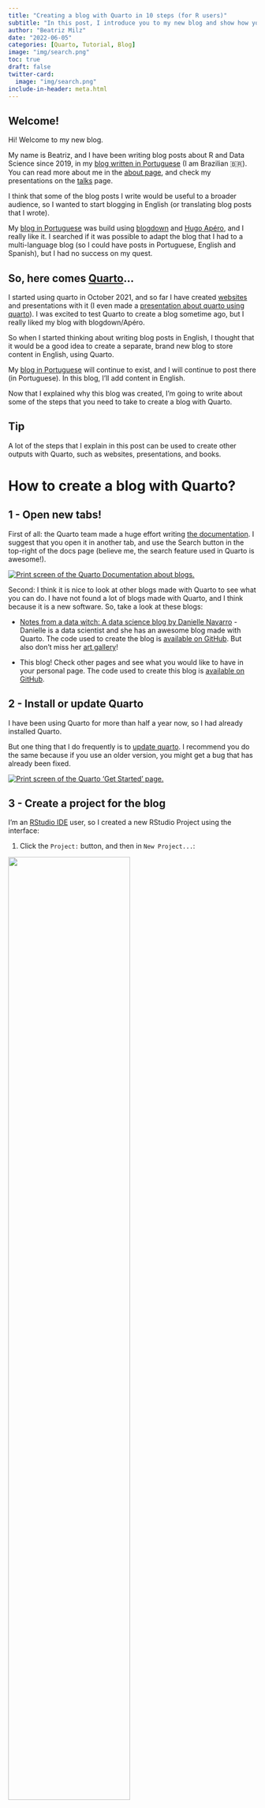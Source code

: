 ```yaml
---
title: "Creating a blog with Quarto in 10 steps (for R users)"
subtitle: "In this post, I introduce you to my new blog and show how you can create a blog with Quarto."
author: "Beatriz Milz"
date: "2022-06-05"
categories: [Quarto, Tutorial, Blog]
image: "img/search.png"
toc: true
draft: false
twitter-card:
  image: "img/search.png"
include-in-header: meta.html  
---
```


## Welcome!

Hi!
Welcome to my new blog.

My name is Beatriz, and I have been writing blog posts about R and Data Science since 2019, in my [blog written in Portuguese](https://beatrizmilz.com/blog/) (I am Brazilian 🇧🇷).
You can read more about me in the [about page](/about.qmd), and check my presentations on the [talks](/talks/index.qmd) page.

I think that some of the blog posts I write would be useful to a broader audience, so I wanted to start blogging in English (or translating blog posts that I wrote).

My [blog in Portuguese](https://beatrizmilz.com/blog/) was build using [blogdown](https://pkgs.rstudio.com/blogdown/) and [Hugo Apéro](https://github.com/hugo-apero/), and I really like it.
I searched if it was possible to adapt the blog that I had to a multi-language blog (so I could have posts in Portuguese, English and Spanish), but I had no success on my quest.

## So, here comes [Quarto](https://quarto.org/)...

I started using quarto in October 2021, and so far I have created [websites](https://beatrizmilz.github.io/2022-curso-de-verao-ime-usp-relatorios/programacao-do-curso.html) and presentations with it (I even made a [presentation about quarto using quarto](https://beatrizmilz.github.io/2022-SER-quarto/)).
I was excited to test Quarto to create a blog sometime ago, but I really liked my blog with blogdown/Apéro.

So when I started thinking about writing blog posts in English, I thought that it would be a good idea to create a separate, brand new blog to store content in English, using Quarto.

My [blog in Portuguese](https://beatrizmilz.com/blog/) will continue to exist, and I will continue to post there (in Portuguese).
In this blog, I'll add content in English.

Now that I explained why this blog was created, I'm going to write about some of the steps that you need to take to create a blog with Quarto.

::: callout-tip
## Tip

A lot of the steps that I explain in this post can be used to create other outputs with Quarto, such as websites, presentations, and books.
:::

# How to create a blog with Quarto?

## 1 - Open new tabs!

First of all: the Quarto team made a huge effort writing [the documentation](https://quarto.org/docs/websites/website-blog.html).
I suggest that you open it in another tab, and use the Search button in the top-right of the docs page (believe me, the search feature used in Quarto is awesome!).

[![Print screen of the Quarto Documentation about blogs.](img/search.png){fig-align="center"}](https://quarto.org/docs/websites/website-blog.html)

Second: I think it is nice to look at other blogs made with Quarto to see what you can do.
I have not found a lot of blogs made with Quarto, and I think because it is a new software.
So, take a look at these blogs:

-   [Notes from a data witch: A data science blog by Danielle Navarro](https://blog.djnavarro.net/) - Danielle is a data scientist and she has an awesome blog made with Quarto.
    The code used to create the blog is [available on GitHub](https://github.com/djnavarro/quarto-blog).
    But also don't miss her [art gallery](https://art.djnavarro.net/)!

-   This blog!
    Check other pages and see what you would like to have in your personal page.
    The code used to create this blog is [available on GitHub](https://github.com/beatrizmilz/blog-en).

## 2 - Install or update Quarto

I have been using Quarto for more than half a year now, so I had already installed Quarto.

But one thing that I do frequently is to [update quarto](https://quarto.org/docs/get-started/).
I recommend you do the same because if you use an older version, you might get a bug that has already been fixed.

[![Print screen of the Quarto 'Get Started' page.](img/install-quarto.png){fig-align="center"}](https://quarto.org/docs/get-started/)

## 3 - Create a project for the blog

I'm an [RStudio IDE](https://www.rstudio.com/products/rstudio/download/#download) user, so I created a new RStudio Project using the interface:

1.  Click the `Project:` button, and then in `New Project...`:

![](img/new_project/01-new-project.png){fig-align="center" width="70%"}

2.  Choose `New Directory`:

![](img/new_project/02-new-directory.png){fig-align="center" width="70%"}

3.  Choose `Quarto blog`:

![](img/new_project/03-new-quarto-blog.png){fig-align="center" width="70%"}

4.  Choose the directory name (the name of the folder where your blog will be stored) and where in your computer you want to save it. Then click `Create Project`:

![](img/new_project/04-name-and-path.png){fig-align="center" width="70%"}

5.  Voilá! The structure of your blog is ready 🎉. Check the `Files` panel and explore the files stored there.

![](img/new_project/05-project-created.png){fig-align="center" width="70%"}

## 4 - Preview your blog

You can preview how your blog is going to look like if you open an `.qmd` file and click the **Render** button.
The preview of your blog will show on the Viewer Pane in the RStudio IDE.

![](img/render.png){fig-align="center" width="100%"}

But you can also click the **Show in new window** button (circled in red in the image above) to preview it in your browser:

![](img/preview.png){fig-align="center" width="100%"}

Nice!
Your blog exists on your computer now.
But we still need to put it online, so other people can read your posts.
In the next two sections I'll show you how to do that!

## 5 - Create a GitHub repository

Using Git and GitHub will help you to put your blog online (and also have an online copy of the code in case anything happens with the version in your computer).

You need the package [usethis](https://usethis.r-lib.org/) for this part:

```r
#| eval: false
#| include: true
install.packages("usethis")
```

::: {.callout-warning collapse="true"}
### What is Git? GitHub? (Click to expand!)

If you have not used Git and GitHub with RStudio IDE before, I recommend you to take some time to prepare your environment and configure everything before continuing reading this post.

**You can read detailed information about how to do this in the book [Happy Git with R](https://happygitwithr.com/).**

Here is a useful check-list you can use:

-   [ ] [Install Git on your computer](https://git-scm.com/downloads)

-   [ ] [Create a free account on GitHub](https://github.com/)

-   [ ] Install package [usethis](https://usethis.r-lib.org/): `install.packages("usethis")`

-   [ ] Introduce yourself to Git:

```r
#| eval: false
#| include: true
usethis::use_git_config(
  # your name
  user.name = "Captain Marvel",
  # your email used in your GitHub account
  user.email = "awesomecaptain@gmail.com"
)
```

-   [ ] Create a GitHub PAT Token with `usethis::create_github_token()` (is like a password)

-   [ ] Store your token with `gitcreds::gitcreds_set()`

-   [ ] Restart your R Session (usually `CTRL + SHIFT + F10` will do the work)

-   [ ] Use `usethis::git_sitrep()` to check if your name, email and PAT are configured.
    The most important thing to look for is: `Personal access token for 'https://github.com': '<discovered>'`.

If it is all configured, you are ready to continue reading this post.
🚀
:::

If you already configure Git and GitHub with RStudio IDE, you can use these two functions from the [usethis](https://usethis.r-lib.org/) package, in the project that you created:

1.  `use_git()` to start the version control of your project (the function will ask you if you want to commit your changes and restart RStudio, you can accept it):

```r
#| eval: false
#| include: true
usethis::use_git()
# ✔ Setting active project to '/Users/Desktop/name-of-your-blog/'
# ✔ Initialising Git repo
# ✔ Adding '.Rproj.user', '.Rhistory', '.Rdata', '.httr-oauth', '.DS_Store' to '.gitignore'
# There are 8 uncommitted files:
# * '_quarto.yml'
# * '.gitignore'
# * 'about.qmd'
# * 'example-quarto-blog.Rproj'
# * 'index.qmd'
# * 'posts/'
# * 'profile.jpg'
# * 'styles.css'


# Is it ok to commit them?
# 
# 1: Not now
# 2: Yup
# 3: Negative
# 
# Selection: 2


# ✔ Adding files
# ✔ Making a commit with message 'Initial commit'
# • A restart of RStudio is required to activate the Git pane
# Restart now?
# 
# 1: No way
# 2: Definitely
# 3: No
# 
# Selection: 2
```

2.  `use_github()` to create a GitHub repository to store your code, and a new window will open with your repository:

```r
#| eval: false
#| include: true
usethis::use_github()
# ℹ Defaulting to 'https' Git protocol
# ✔ Setting active project to '/Users/beatrizmilz/Desktop/name-of-your-blog'
# ✔ Creating GitHub repository 'beatrizmilz/name-of-your-blog'
# ✔ Setting remote 'origin' to 'https://github.com/beatrizmilz/name-of-your-blog.git'
# ✔ Pushing 'main' branch to GitHub and setting 'origin/main' as upstream branch
# ✔ Opening URL 'https://github.com/beatrizmilz/name-of-your-blog'
```

![](img/new-repo.png){fig-align="center" width="100%"}

This is the repository used in this example: <https://github.com/beatrizmilz/name-of-your-blog>

## 6 - Deploy with Netlify

Next, we will create a URL to put the blog online.
This step is called **deploy**, and we will use a service called [Netlify](https://www.netlify.com/) for this purpose.

1.  First, Sign up or Log in on [Netlify](https://www.netlify.com/).
    I recommend signing in using your GitHub account.

2.  Then, you can click **Add new site** and **Import an existing project**:

![](img/netlify/add-new-site.png){fig-align="center" width="100%"}

3.  Next, you need to connect to a Git provider. In this case, click the link to GitHub. It may ask you to authenticate with GitHub if you have not done this already.

![](img/netlify/connect-to-git.png){fig-align="center" width="100%"}

4.  Then, in **Pick a repository from GitHub**, choose the repository that you created for your blog:

![](img/netlify/pick-repo.png){fig-align="center" width="100%"}

5.  This step is really important, so don't hurry up and take your time to do it with care! In **Import an existing project from a Git repository**, you **only** have to change one thing: the **Base directory** field. You need to write the name of the directory used to store the HTML files of your blog. By default, it is `_site`. This is because when you generate your blog, by default Quarto saves all the HTML files generated for your site in the directory called `_site`. Everything else will be filled out by Netlify, so don't change anything else. Check if everything looks like the image below and then click **Deploy site**:

![](img/netlify/site-settings.png){fig-align="center" width="70%"}

6.  When you first deploy a website on Netlify, it will show an automatic URL. In this case it was *peppy-cat-2e067c.netlify.app*. You can change it to a more personal URL, which would be easier for other people to type and remember. To change your site URL, click **Site settings**:

![](img/netlify/first-deploy.png){fig-align="center" width="100%"}

Then click **Change site name**:

![](img/netlify/site-details.png){fig-align="center" width="100%"}

And choose the name used for the URL of your blog, writing it on the field **Site name**.
Below this field, you can see how the URL of your blog is going to look like!
After choosing it, click **Save**.
If you need, you can change it after.

![](img/netlify/change-site-name.png){fig-align="center" width="100%"}

Now the blog that I am creating as an example is available in this link: <https://your-awesome-blog-with-quarto.netlify.app/>

## 7 - Change the colors of your blog {#change-the-colors-of-your-blog}

You can change the colors, fonts and more of the style of your blog by changing the **theme** in the file `_quarto.yml`.
You can create your own theme or choose between the options on the [Quarto documentation](https://quarto.org/docs/output-formats/html-themes.html#overview).

Open the `_quarto.yml` file and choose another theme that you liked from the documentation.
In this example, I changed the theme to `minty`:

```yml
#| eval: false
#| include: true
format:
  html:
    theme: minty
    css: styles.css
```

![](img/theme.png){fig-align="center" width="100%"}

If you know CSS and would like to change the theme yourself, you can edit the `styles.css` file.

::: {.callout-warning collapse="true"}
### How can I update my blog with the changes I made? (Click to expand!)

If this is your first time using Git and GitHub in RStudio IDE, I'll show you the steps to update your blog!

First, you need to find the Git Pane in RStudio IDE. If it is not there, I recommend restarting RStudio and opening your project again.

Then, in your Git Pane, the list of files with changes will appear.
Check the boxes of the files that you want to update, and click **Commit**:

![](img/git-pane/stage.png){fig-align="center" width="100%"} Next, you need to write a message that, in a few words, explains what was changed.
Write this message in the **Commit message** field, and the click **Commit**:

![](img/git-pane/write-commit-message.png){fig-align="center" width="100%"}

Finally, close the Git window, then click **Push** (it is the green up-arrow button on the Git pane).

![](img/git-pane/status.png){fig-align="center" width="100%"}

After all the changes are sent to GitHub, the Git Pane will be empty, meaning that there are no new changes:

![](img/git-pane/no-changes.png){fig-align="center" width="100%"}

Now, wait a minute and then check your blog online!
:::

## 8 - Setting up Comments

It is nice to add a comments section on our blog posts, so people can write their opinion about it.

The [quarto documentation](https://quarto.org/docs/output-formats/html-basics.html#commenting) explains how to add comments with three different options: [Hypothes.is](https://web.hypothes.is/), [Utterances](https://utteranc.es/) and [Giscus](https://giscus.app/).
You can use whatever suits you best.

I chose to use [Giscus](https://giscus.app/) and here I'll tell you how to set it up!

1.  Your repository needs to be public on GitHub.
    The default is to be public, it will only be private if you changed it (you can change it back on your repository settings on GitHub).

2.  Install the [Giscus App](https://github.com/apps/giscus).
    Go to [this website](https://github.com/apps/giscus) and click the **Install button**:

![](img/giscus-install.png){fig-align="center" width="100%"}

Then, Giscus will ask you in which repositories you would like to give permission to Giscus.
You can choose what you prefer.
I chose to give access only to the repository that I'm going to need this service, so I chose **Only select repository** and pick the repository of the blog.

![](img/giscus-repo.png){fig-align="center" width="60%"}

3.  You have to enable the **Discussions** in your repository. First, go to your repository, and click **Settings**:

![](img/github-repo.png){fig-align="center" width="100%"}

Then, scroll down to the **Features** sections, and check the box of the **Discussions**.

![](img/enable-discussions.png){fig-align="center" width="60%"}

4.  Open the `_quarto.yml` file and add this code. Remember to update the information of your repo: in this example is `beatrizmilz/name-of-your-blog` because `beatrizmilz` is my GitHub account, and `name-of-your-blog` is the repository of this example blog.

```yml
#| eval: false
#| include: true
comments:
  giscus:
    repo: YOURGITHUBACCOUNT/YOURREPO
```

Remember to commit all the changes before checking the online version!
If you missed that, go back to the end of [section 7](#change-the-colors-of-your-blog) and read the collapsed tip.

Now we have a comments section on the blog!
People need to log in with GitHub in order to write a comment or give a reaction:

![](img/giscus-deployed.png){fig-align="center" width="50%"}

::: callout-tip
## Tip

When we activate the comments, as default they appear in almost every page!
You can hide the comments in specific pages by adding `comments: false` in the YAML headers of `*.qmd` files that you want to hide.
:::

## 9 - Add content in your blog

Your blog is live!
Now you can make some changes and add your content in it.
Here is a list of things that you might like to do!

-   `_quarto.yml`: In this file, you can do a lot of things, such as: changing the name that will appear in the blog, add links to your twitter and GitHub account, change the navigation bar options, and so on.
    You can check how I configured this in [this file](https://github.com/beatrizmilz/blog-en/blob/main/_quarto.yml).

-   Write about yourself, so people can get to know you.
    You can do that in the `about.qmd` file.
    There, you can add links to your social media, a photo, and other information about you that you think might be relevant.
    You can change the template of this page, in the `template` option.
    You can check all the templates [in the Quarto documentation](https://quarto.org/docs/websites/website-about.html).
    In this [personal blog](about.qmd), I chose to use `trestles`.

-   Write blog posts!
    Your blog posts are stored in the `posts/` directory.
    Each post has to have a folder, and inside this folder you need a `index.qmd` file.
    But follow along the template that is already there and you will be good to go.
    Also, I recommend checking the awesome options described on the [Quarto documentation](https://quarto.org/docs/output-formats/html-basics.html).

-   If you are out of ideas about what to write, my advice is to write something that you already know, want to learn, or something that you like a lot.
    I enjoy reading blog posts that people write about topics they are interested in!

## 10 - Tweet about it!

Congratulations, you have created your blog with Quarto!
✨

After writing your first blogpost, you can start sharing it to the world.
📢📢📢

My suggestion to you is: Write a tweet!
You can use the [`#rstats` hashtag](https://twitter.com/search?q=%23RStats&src=typeahead_click) if the content of your blog is about R and you can cite [\@quarto_pub](https://twitter.com/quarto_pub).

If this post was relevant to you, you can also cite me with [\@BeaMilz](https://twitter.com/BeaMilz), so I can retweet about your blog!

# Conclusion

To me, a person who is used to using blogdown, Quarto is an awesome tool, has simple code and is full of great documentation.
I also think that the experience is similar to using [Distill](https://rstudio.github.io/distill/).

I hope this content was useful and that you enjoy the reading.
Please let me know in the comments if there is anything that is not clear!

# Thanks!

Thanks for reading this post, and now I would like to thank awesome people that, without their work, this post would not exist:

-   The team that developed Quarto ([here](https://github.com/quarto-dev/quarto-cli/graphs/contributors) and [here](https://github.com/quarto-dev/quarto-web/graphs/contributors)).
    They continue to improve it, they answer questions on the [Discussions](https://github.com/quarto-dev/quarto-web/discussions), and they wrote that [AWESOME DOCUMENTATION](https://quarto.org/docs/guide/)!
    🏆

-   [Alison Hill](https://www.apreshill.com/) - she is an important part of the R and R-Ladies community, and she wrote tons of content about writing blogs with R.
    I have been learning from her material since 2018 (when I started to create my [blog in Portuguese](https://beatrizmilz.com/talk/)).
    A lot of what I know about creating blogs with R, I learned from her materials and talks.
    Thanks Alison 💜.

-   [Julio Trecenti](https://twitter.com/jtrecenti) is my partner.
    We talk about Quarto a lot, and I learn so much from him.
    Apart from that, I would like to thank him for reviewing my content and always supporting me ❤️.
